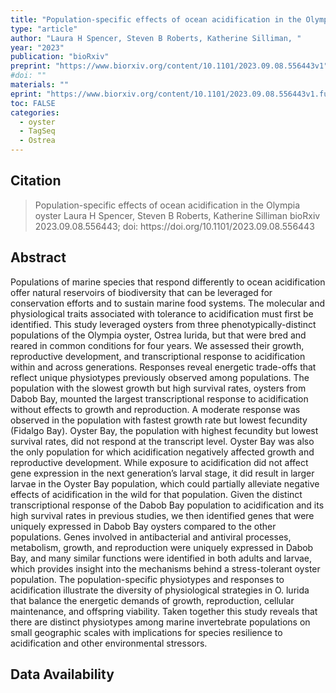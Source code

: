 ```yaml
---
title: "Population-specific effects of ocean acidification in the Olympia oyster"
type: "article"
author: "Laura H Spencer, Steven B Roberts, Katherine Silliman, "
year: "2023"
publication: "bioRxiv"
preprint: "https://www.biorxiv.org/content/10.1101/2023.09.08.556443v1"
#doi: ""
materials: ""
eprint: "https://www.biorxiv.org/content/10.1101/2023.09.08.556443v1.full.pdf"
toc: FALSE
categories:
  - oyster
  - TagSeq
  - Ostrea
---
```


## Citation

> Population-specific effects of ocean acidification in the Olympia oyster
Laura H Spencer, Steven B Roberts, Katherine Silliman
bioRxiv 2023.09.08.556443; doi: https://doi.org/10.1101/2023.09.08.556443

## Abstract

Populations of marine species that respond differently to ocean acidification offer natural reservoirs of biodiversity that can be leveraged for conservation efforts and to sustain marine food systems. The molecular and physiological traits associated with tolerance to acidification must first be identified. This study leveraged oysters from three phenotypically-distinct populations of the Olympia oyster, Ostrea lurida, but that were bred and reared in common conditions for four years. We assessed their growth, reproductive development, and transcriptional response to acidification within and across generations. Responses reveal energetic trade-offs that reflect unique physiotypes previously observed among populations. The population with the slowest growth but high survival rates, oysters from Dabob Bay, mounted the largest transcriptional response to acidification without effects to growth and reproduction. A moderate response was observed in the population with fastest growth rate but lowest fecundity (Fidalgo Bay). Oyster Bay, the population with highest fecundity but lowest survival rates, did not respond at the transcript level. Oyster Bay was also the only population for which acidification negatively affected growth and reproductive development. While exposure to acidification did not affect gene expression in the next generation's larval stage, it did result in larger larvae in the Oyster Bay population, which could partially alleviate negative effects of acidification in the wild for that population. Given the distinct transcriptional response of the Dabob Bay population to acidification and its high survival rates in previous studies, we then identified genes that were uniquely expressed in Dabob Bay oysters compared to the other populations. Genes involved in antibacterial and antiviral processes, metabolism, growth, and reproduction were uniquely expressed in Dabob Bay, and many similar functions were identified in both adults and larvae, which provides insight into the mechanisms behind a stress-tolerant oyster population. The population-specific physiotypes and responses to acidification illustrate the diversity of physiological strategies in O. lurida that balance the energetic demands of growth, reproduction, cellular maintenance, and offspring viability. Taken together this study reveals that there are distinct physiotypes among marine invertebrate populations on small geographic scales with implications for species resilience to acidification and other environmental stressors.

## Data Availability

